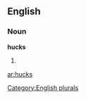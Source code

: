 
==English==

===Noun===
'''hucks'''

# {{plural of|[[huck]]}}

[[Category:English plurals]]

[[ar:hucks]]